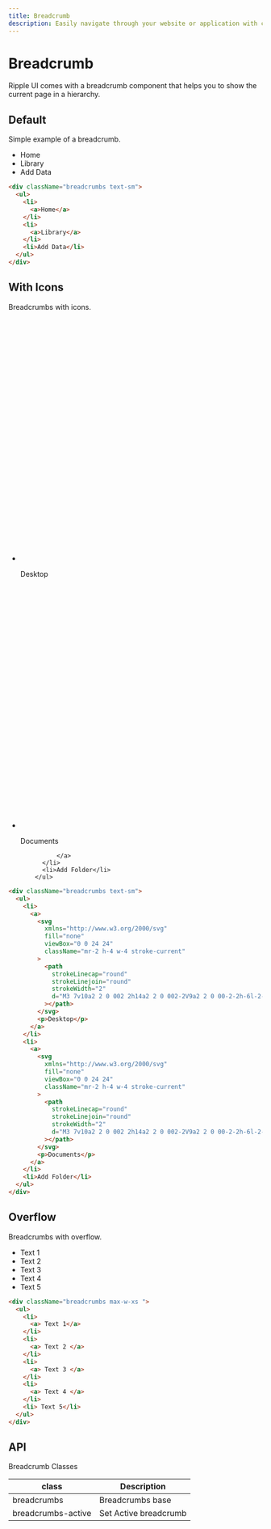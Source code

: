 ```yaml
---
title: Breadcrumb
description: Easily navigate through your website or application with customizable breadcrumbs.
---
```


# Breadcrumb

Ripple UI comes with a breadcrumb component that helps you to show the current page in a hierarchy.

## Default

Simple example of a breadcrumb.

<div className="breadcrumbs text-sm">
  <ul>
    <li>
      <a>Home</a>
    </li>
    <li>
      <a>Library</a>
    </li>
    <li>Add Data</li>
  </ul>
</div>

```html
<div className="breadcrumbs text-sm">
  <ul>
    <li>
      <a>Home</a>
    </li>
    <li>
      <a>Library</a>
    </li>
    <li>Add Data</li>
  </ul>
</div>
```

## With Icons

Breadcrumbs with icons.

<div className="breadcrumbs text-sm">
        <ul>
          <li>
            <a>
              <svg
                xmlns="http://www.w3.org/2000/svg"
                fill="none"
                viewBox="0 0 24 24"
                className="mr-2 h-4 w-4 stroke-current"
              >
                <path
                  strokeLinecap="round"
                  strokeLinejoin="round"
                  strokeWidth="2"
                  d="M3 7v10a2 2 0 002 2h14a2 2 0 002-2V9a2 2 0 00-2-2h-6l-2-2H5a2 2 0 00-2 2z"
                ></path>
              </svg>
                <p>Desktop</p>
              </a>
          </li>
          <li>
            <a>
                <svg
                xmlns="http://www.w3.org/2000/svg"
                fill="none"
                viewBox="0 0 24 24"
                className="mr-2 h-4 w-4 stroke-current"
              >
                <path
                  strokeLinecap="round"
                  strokeLinejoin="round"
                  strokeWidth="2"
                  d="M3 7v10a2 2 0 002 2h14a2 2 0 002-2V9a2 2 0 00-2-2h-6l-2-2H5a2 2 0 00-2 2z"
                ></path>
              </svg>
              <p>Documents</p>

              </a>
          </li>
          <li>Add Folder</li>
        </ul>

</div>

```html
<div className="breadcrumbs text-sm">
  <ul>
    <li>
      <a>
        <svg
          xmlns="http://www.w3.org/2000/svg"
          fill="none"
          viewBox="0 0 24 24"
          className="mr-2 h-4 w-4 stroke-current"
        >
          <path
            strokeLinecap="round"
            strokeLinejoin="round"
            strokeWidth="2"
            d="M3 7v10a2 2 0 002 2h14a2 2 0 002-2V9a2 2 0 00-2-2h-6l-2-2H5a2 2 0 00-2 2z"
          ></path>
        </svg>
        <p>Desktop</p>
      </a>
    </li>
    <li>
      <a>
        <svg
          xmlns="http://www.w3.org/2000/svg"
          fill="none"
          viewBox="0 0 24 24"
          className="mr-2 h-4 w-4 stroke-current"
        >
          <path
            strokeLinecap="round"
            strokeLinejoin="round"
            strokeWidth="2"
            d="M3 7v10a2 2 0 002 2h14a2 2 0 002-2V9a2 2 0 00-2-2h-6l-2-2H5a2 2 0 00-2 2z"
          ></path>
        </svg>
        <p>Documents</p>
      </a>
    </li>
    <li>Add Folder</li>
  </ul>
</div>
```

## Overflow

Breadcrumbs with overflow.

<div className="breadcrumbs max-w-xs ">
  <ul>
    <li>
      <a> Text 1</a>
    </li>
    <li>
      <a> Text 2 </a>
    </li>
    <li>
      <a> Text 3 </a>
    </li>
    <li>
      <a> Text 4 </a>
    </li>
    <li> Text 5</li>
  </ul>
</div>

```html
<div className="breadcrumbs max-w-xs ">
  <ul>
    <li>
      <a> Text 1</a>
    </li>
    <li>
      <a> Text 2 </a>
    </li>
    <li>
      <a> Text 3 </a>
    </li>
    <li>
      <a> Text 4 </a>
    </li>
    <li> Text 5</li>
  </ul>
</div>
```

## API
<Attributes >
<Attributes.Title>Breadcrumb Classes</Attributes.Title>

| class              | Description           |
| ------------------ | --------------------- |
| breadcrumbs        | Breadcrumbs base      |
| breadcrumbs-active | Set Active breadcrumb |

</Attributes>

<LinkRedirect
  contentLeft="Badge"
  hrefLeft="/docs/components/badge"
  contentRight="Button"
  hrefRight="/docs/components/button"
/>
